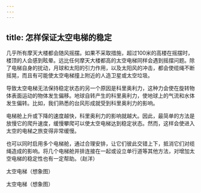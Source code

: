 ```yaml
---
---
---
```

title: 怎样保证太空电梯的稳定
---




几乎所有摩天大楼都会随风摇摆。如果不采取措施，超过100米的高楼在摇摆时，楼顶的人会感到眩晕。远比任何摩天大楼都高的太空电梯同样会遇到摇摆问题。除了电梯自身的扰动，月球和太阳的引力作用，以及太阳风的冲击，都会使缆绳不断摇晃，而且有可能使太空电梯撞上附近的人造卫星或太空垃圾。

导致太空电梯无法保持稳定状态的另一个原因是科里奥利力，这种力会使在旋转物体表面运动的物体发生偏移。地球自转产生的科里奥利力，使地球上的气流和水体发生偏转。比如，我们熟悉的台风形成就受到科里奥利力的影响。

电梯舱上升或下降的速度越快，科里奥利力的影响就越大。因此，最简单的方法是放慢它的爬升速度，缓慢攀爬可以使太空电梯达到稳定状态。然而，这样会使进入太空的电梯之旅变得非常缓慢。

也可以同时启用多个电梯舱，通过合理安排，让它们彼此交错上下，抵消它们对缆绳造成的影响。将几个电梯舱并排连接在一起或设立单行道等其他方法，对增加太空电梯的稳定性也有一定帮助。（赵洋）

太空电梯（想象图）



太空电梯（想象图）